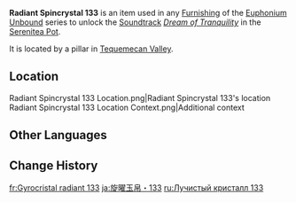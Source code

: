 {{Item Infobox
|id           = 141233
|image        = Item Radiant Spincrystal.png
|type         = Adventure Items
|group        = Radiant Spincrystals
|group2       = Natlan Spincrystals
|quality      = 4
|invCategory  = Precious Items
|description  = This wondrous crystal contains a certain rhythm, like something beautiful woven from delicate silk. These items can be found throughout the mainland or from merchants who collect curios. The tune held within this crystal can be revivified in your [[Serenitea Pot]] using either "[[Euphonium Unbound: Winding]]" or "[[Euphonium Unbound: Soaring]]." The tune contained within this [[Radiant Spincrystal]] is "[[Dream of Tranquility]]."
|source1      = [[Tequemecan Valley]]
|track        = Dream of Tranquility
}}
'''Radiant Spincrystal 133''' is an item used in any [[Furnishing]] of the [[Euphonium Unbound]] series to unlock the [[Soundtrack]] ''[[Dream of Tranquility]]'' in the [[Serenitea Pot]].

It is located by a pillar in [[Tequemecan Valley]].

==Location==
<gallery>
Radiant Spincrystal 133 Location.png|Radiant Spincrystal 133's location
Radiant Spincrystal 133 Location Context.png|Additional context
</gallery>

==Other Languages==
{{Other Languages|default_hidden=1
|en       = Radiant Spincrystal 133
|zhs      = 旋曜玉帛・其一百三十三
|zhs_rm   = 
|zht      = 旋曜玉帛・其一百三十三
|zht_rm   = 
|ja       = 旋曜玉帛・133
|ja_rm    = Sen'you Gyokuhaku - Hyaku-sanjuusan
|ko       = 빛나는 결정・133
|es       = Girocristal radiante (133)
|fr       = Gyrocristal radiant 133
|ru       = Лучистый кристалл 133
|th       = Radiant Spincrystal 133
|vi       = Ngọc Thạch Âm Vang 133
|de       = Strahlender Drehkristall CXXXIII
|id       = Radiant Spincrystal 133
|pt       = Cristal Rodopiante Radiante 133
|tr       = Parlak Burgu Kristal 133
|it       = Voltacristallo radioso 133
}}

==Change History==
{{Change History|5.0}}

[[fr:Gyrocristal radiant 133]]
[[ja:旋曜玉帛・133]]
[[ru:Лучистый кристалл 133]]
